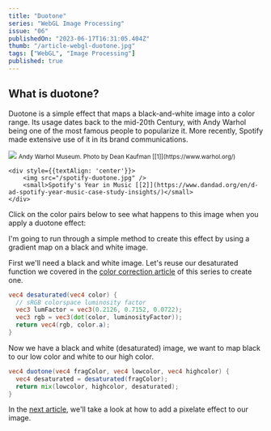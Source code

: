 ```yaml
---
title: "Duotone"
series: "WebGL Image Processing"
issue: "06"
publishedOn: "2023-06-17T16:31:05.404Z"
thumb: "/article-webgl-duotone.jpg"
tags: ["WebGL", "Image Processing"]
published: true
---
```


<WebGLImageProcessingIntro />

## What is duotone?

Duotone is a simple effect that maps a black-and-white image into a color range. Its usage dates back to the mid-20th Century, with Andy Warhol being one of the most famous people to popularize it. More recently, Spotify made extensive use of it in its brand communications.

<div style={{display: 'flex', gap: '10px', marginBottom: '20px'}}>
    <div style={{textAlign: 'center', marginBottom: 20}}>
        <img src="/andywarhol-museum.webp" />
        <small>Andy Warhol Museum. Photo by Dean Kaufman [[1]](https://www.warhol.org/)</small>
    </div>

    <div style={{textAlign: 'center'}}>
        <img src="/spotify-duotone.jpg" />
        <small>Spotify's Year in Music [[2]](https://www.dandad.org/en/d-ad-spotify-year-music-case-study-insights/)</small>
    </div>
</div>

Click on the color pairs below to see what happens to this image when you apply a duotone effect:

<Duotone />

I'm going to run through a simple method to create this effect by using a gradient map on a black and white image.

First we'll need a black and white image. Let's reuse our desaturated function we covered in the [color correction article](/p/webgl-color-correction) of this series to create one.

```glsl
vec4 desaturated(vec4 color) {
  // sRGB colorspace luminosity factor
  vec3 lumFactor = vec3(0.2126, 0.7152, 0.0722);
  vec3 rgb = vec3(dot(color, luminosityFactor));
  return vec4(rgb, color.a);
}
```

Now we have a black and white (desaturated) image, we want to map black to our low color and white to our high color.

```glsl
vec4 duotone(vec4 fragColor, vec4 lowcolor, vec4 highcolor) {
  vec4 desaturated = desaturated(fragColor);
  return mix(lowcolor, highcolor, desaturated);
}
```

In the [next article](/p/webgl-pixelate), we'll take a look at how to add a pixelate effect to our image.

<ArticlePreview slug="webgl-pixelate" />
